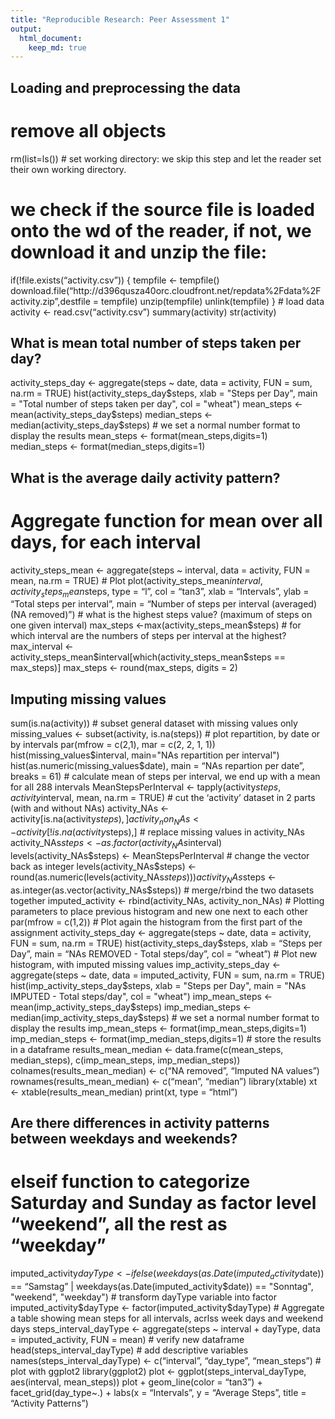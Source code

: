 ```yaml
---
title: "Reproducible Research: Peer Assessment 1"
output: 
  html_document:
    keep_md: true
---
```



## Loading and preprocessing the data
# remove all objects
rm(list=ls())
# set working directory: we skip this step and let the reader set their own working directory. 

# we check if the source file is loaded onto the wd of the reader, if not, we download it and unzip the file:
if(!file.exists("activity.csv")) {
        tempfile <- tempfile()
        download.file("http://d396qusza40orc.cloudfront.net/repdata%2Fdata%2Factivity.zip",destfile = tempfile)
        unzip(tempfile)
        unlink(tempfile)
}
# load data
activity <- read.csv("activity.csv")
summary(activity)
str(activity)

## What is mean total number of steps taken per day?
activity_steps_day <- aggregate(steps ~ date, data = activity, FUN = sum, na.rm = TRUE)
hist(activity_steps_day$steps, xlab = "Steps per Day", main = "Total number of steps taken per day", col = "wheat")
mean_steps <- mean(activity_steps_day$steps)
median_steps <- median(activity_steps_day$steps)
# we set a normal number format to display the results
mean_steps <- format(mean_steps,digits=1)
median_steps <- format(median_steps,digits=1)

## What is the average daily activity pattern?
# Aggregate function for mean over all days, for each interval
activity_steps_mean <- aggregate(steps ~ interval, data = activity, FUN = mean, na.rm = TRUE)
# Plot
plot(activity_steps_mean$interval, activity_steps_mean$steps, type = "l", col = "tan3", xlab = "Intervals", ylab = "Total steps per interval", main = "Number of steps per interval (averaged) (NA removed)")
# what is the highest steps value? (maximum of steps on one given interval)
max_steps <-max(activity_steps_mean$steps)
# for which interval are the numbers of steps per interval at the highest?
max_interval <- activity_steps_mean$interval[which(activity_steps_mean$steps == max_steps)]
max_steps <- round(max_steps, digits = 2)

## Imputing missing values
sum(is.na(activity))
# subset general dataset with missing values only
missing_values <- subset(activity, is.na(steps))
# plot repartition, by date or by intervals
par(mfrow = c(2,1), mar = c(2, 2, 1, 1))
hist(missing_values$interval, main="NAs repartition per interval")
hist(as.numeric(missing_values$date), main = "NAs repartion per date", breaks = 61)
# calculate mean of steps per interval, we end up with a mean for all 288 intervals
MeanStepsPerInterval <- tapply(activity$steps, activity$interval, mean, na.rm = TRUE)
# cut the 'activity' dataset in 2 parts (with and without NAs)
activity_NAs <- activity[is.na(activity$steps),]
activity_non_NAs <- activity[!is.na(activity$steps),]
# replace missing values in activity_NAs
activity_NAs$steps <- as.factor(activity_NAs$interval)
levels(activity_NAs$steps) <- MeanStepsPerInterval
# change the vector back as integer 
levels(activity_NAs$steps) <- round(as.numeric(levels(activity_NAs$steps)))
activity_NAs$steps <- as.integer(as.vector(activity_NAs$steps))
# merge/rbind the two datasets together
imputed_activity <- rbind(activity_NAs, activity_non_NAs)
# Plotting parameters to place previous histogram and new one next to each other
par(mfrow = c(1,2))
# Plot again the histogram from the first part of the assignment
activity_steps_day <- aggregate(steps ~ date, data = activity, FUN = sum, na.rm = TRUE)
hist(activity_steps_day$steps, xlab = "Steps per Day", main = "NAs REMOVED - Total steps/day", col = "wheat")
# Plot new histogram, with imputed missing values
imp_activity_steps_day <- aggregate(steps ~ date, data = imputed_activity, FUN = sum, na.rm = TRUE)
hist(imp_activity_steps_day$steps, xlab = "Steps per Day", main = "NAs IMPUTED - Total steps/day", col = "wheat")
imp_mean_steps <- mean(imp_activity_steps_day$steps)
imp_median_steps <- median(imp_activity_steps_day$steps)
# we set a normal number format to display the results
imp_mean_steps <- format(imp_mean_steps,digits=1)
imp_median_steps <- format(imp_median_steps,digits=1)
# store the results in a dataframe
results_mean_median <- data.frame(c(mean_steps, median_steps), c(imp_mean_steps, imp_median_steps))
colnames(results_mean_median) <- c("NA removed", "Imputed NA values")
rownames(results_mean_median) <- c("mean", "median")
library(xtable)
xt <- xtable(results_mean_median)
print(xt, type  = "html")

## Are there differences in activity patterns between weekdays and weekends?
# elseif function to categorize Saturday and Sunday as factor level "weekend", all the rest as "weekday"
imputed_activity$dayType <- ifelse(weekdays(as.Date(imputed_activity$date)) == "Samstag" | weekdays(as.Date(imputed_activity$date)) == "Sonntag", "weekend", "weekday")
# transform dayType variable into factor
imputed_activity$dayType <- factor(imputed_activity$dayType)
# Aggregate a table showing mean steps for all intervals, acrlss week days and weekend days
steps_interval_dayType <- aggregate(steps ~ interval + dayType, data = imputed_activity, FUN = mean)
# verify new dataframe 
head(steps_interval_dayType)
# add descriptive variables
names(steps_interval_dayType) <- c("interval", "day_type", "mean_steps")
# plot with ggplot2
library(ggplot2)
plot <- ggplot(steps_interval_dayType, aes(interval, mean_steps))
plot + geom_line(color = "tan3") + facet_grid(day_type~.) + labs(x = "Intervals", y = "Average Steps", title = "Activity Patterns")
